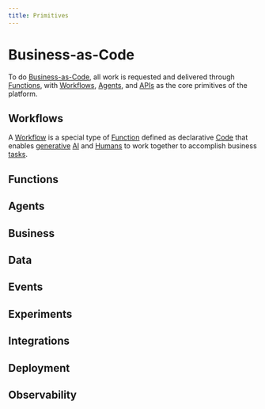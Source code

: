 ```yaml
---
title: Primitives
---
```


# Business-as-Code

To do [Business-as-Code](/docs/manifesto), all work is requested and delivered through [Functions](/docs/functions), with [Workflows](/docs/workflows), [Agents](/docs/agents), and [APIs](/docs/apis) as the core primitives of the platform.

## Workflows

A [Workflow](/docs/workflows) is a special type of [Function](/docs/functions) defined as declarative [Code](/docs/functions/code) that enables [generative](/docs/functions/generative) [AI](/docs/functions/ai) and [Humans](/docs/functions/humans) to work together to accomplish business [tasks](/docs/business/tasks).


## Functions


## Agents


## Business


## Data


## Events


## Experiments


## Integrations


## Deployment


## Observability


